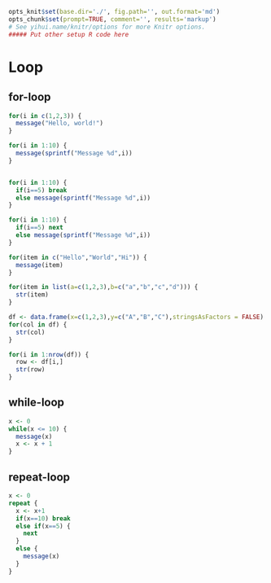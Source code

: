 ```r
opts_knit$set(base.dir='./', fig.path='', out.format='md')
opts_chunk$set(prompt=TRUE, comment='', results='markup')
# See yihui.name/knitr/options for more Knitr options.
##### Put other setup R code here

```

# Loop

## for-loop

```r
for(i in c(1,2,3)) {
  message("Hello, world!")
}

for(i in 1:10) {
  message(sprintf("Message %d",i))
}


for(i in 1:10) {
  if(i==5) break
  else message(sprintf("Message %d",i))
}

for(i in 1:10) {
  if(i==5) next
  else message(sprintf("Message %d",i))
}

for(item in c("Hello","World","Hi")) {
  message(item)
}

for(item in list(a=c(1,2,3),b=c("a","b","c","d"))) {
  str(item)
}

df <- data.frame(x=c(1,2,3),y=c("A","B","C"),stringsAsFactors = FALSE)
for(col in df) {
  str(col)
}

for(i in 1:nrow(df)) {
  row <- df[i,]
  str(row)
}

```

## while-loop

```r
x <- 0
while(x <= 10) {
  message(x)
  x <- x + 1
}
```

## repeat-loop

```r
x <- 0
repeat {
  x <- x+1
  if(x==10) break
  else if(x==5) {
    next
  }
  else {
    message(x)
  }
}
```

